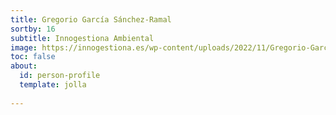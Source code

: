 ```yaml
---
title: Gregorio García Sánchez-Ramal
sortby: 16
subtitle: Innogestiona Ambiental
image: https://innogestiona.es/wp-content/uploads/2022/11/Gregorio-Garcia-1-500x500.jpg
toc: false
about:
  id: person-profile
  template: jolla
 
---
```


:::{#person-profile}
:::




